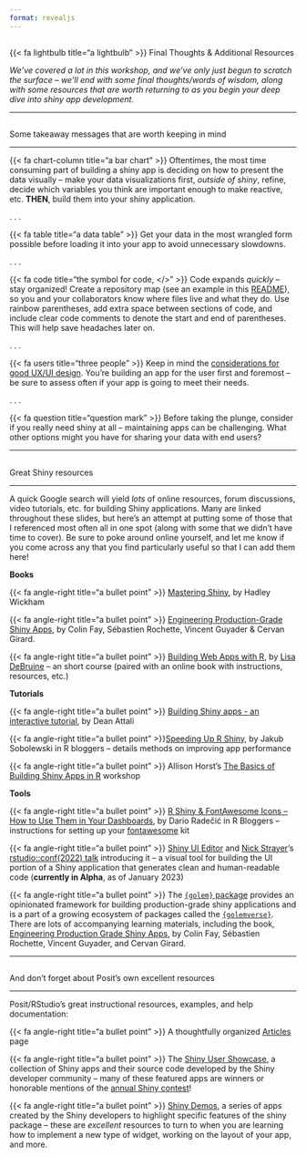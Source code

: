 ```yaml
---
format: revealjs
---
```


##  {#resources-final-thoughts data-menu-title="~~~ Final Thoughts & Resources ~~~" background="#053660"}

<div class="page-center vertical-center">
<p class="custom-subtitle bottombr">{{< fa lightbulb title="a lightbulb" >}} Final Thoughts & Additional Resources</p>
<p class="caption-text">*We've covered a lot in this workshop, and we've only just begun to scratch the surface -- we'll end with some final thoughts/words of wisdom, along with some resources that are worth returning to as you begin your deep dive into shiny app development.*</p>
</div>

---

##  {#words-of-wisdom data-menu-title="Words of wisdom"}

[Some takeaway messages that are worth keeping in mind]{.slide-title}

<hr>

<p class="body-text-s topbr">[{{< fa chart-column title="a bar chart" >}}]{.teal-text} Oftentimes, the most time consuming part of building a shiny app is deciding on how to present the data visually -- make your data visualizations first, *outside of shiny*, refine, decide which variables you think are important enough to make reactive, etc. **THEN**, build them into your shiny application.</p>

. . .

<p class="body-text-s topbr">[{{< fa table title="a data table" >}}]{.teal-text} Get your data in the most wrangled form possible before loading it into your app to avoid unnecessary slowdowns.</p>

. . .

<p class="body-text-s topbr">[{{< fa code title="the symbol for code, </>" >}}]{.teal-text} Code expands *quickly* -- stay organized! Create a repository map (see an example in this [README](https://github.com/UCSB-MEDS/shiny-dashboard/blob/main/README.md)), so you and your collaborators know where files live and what they do. Use rainbow parentheses, add extra space between sections of code, and include clear code comments to denote the start and end of parentheses. This will help save headaches later on.</p>

. . .

<p class="body-text-s topbr">[{{< fa users title="three people" >}}]{.teal-text} Keep in mind the [considerations for good UX/UI design](https://ucsb-meds.github.io/EDS430-Shiny/#/UX-UI-design-tips). You're building an app for the user first and foremost -- be sure to assess often if your app is going to meet their needs.</p>

. . .

<p class="body-text-s topbr">[{{< fa question title="question mark" >}}]{.teal-text} Before taking the plunge, consider if you really need shiny at all -- maintaining apps can be challenging. What other options might you have for sharing your data with end users?</p>

---

## {#resources1 data-menu-title="Resources"}

[Great Shiny resources]{.slide-title2}

<hr>

<p class="body-text-s">A quick Google search will yield *lots* of online resources, forum discussions, video tutorials, etc. for building Shiny applications. Many are linked throughout these slides, but here's an attempt at putting some of those that I referenced most often all in one spot (along with some that we didn't have time to cover). Be sure to poke around online yourself, and let me know if you come across any that you find particularly useful so that I can add them here!</p>

<p class="body-text-s">**Books**</p>

<p class="body-text-s">[{{< fa angle-right title="a bullet point" >}}]{.teal-text} [Mastering Shiny](https://mastering-shiny.org/basic-app.html), by Hadley Wickham</p>  

<p class="body-text-s">[{{< fa angle-right title="a bullet point" >}}]{.teal-text} [Engineering Production-Grade Shiny Apps](https://engineering-shiny.org/index.html), by Colin Fay, Sébastien Rochette, Vincent Guyader & Cervan Girard.</p>  

<p class="body-text-s">[{{< fa angle-right title="a bullet point" >}}]{.teal-text} [Building Web Apps with R](https://debruine.github.io/shinyintro/index.html), by [Lisa DeBruine](https://github.com/debruine) -- an short course (paired with an online book with instructions, resources, etc.)</p>

<p class="body-text-s">**Tutorials**</p>

<p class="body-text-s">[{{< fa angle-right title="a bullet point" >}}]{.teal-text} [Building Shiny apps - an interactive tutorial](https://deanattali.com/blog/building-shiny-apps-tutorial/), by Dean Attali</p>  

<p class="body-text-s">[{{< fa angle-right title="a bullet point" >}}]{.teal-text}[Speeding Up R Shiny](https://www.r-bloggers.com/2021/06/speeding-up-r-shiny-the-definitive-guide/), by Jakub Sobolewski in R bloggers -- details methods on improving app performance</p>

<p class="body-text-s">[{{< fa angle-right title="a bullet point" >}}]{.teal-text} Allison Horst's [The Basics of Building Shiny Apps in R](https://github.com/allisonhorst/shiny-basics-sb-r-ladies) workshop</p>  

<p class="body-text-s">**Tools**</p>

<p class="body-text-s">[{{< fa angle-right title="a bullet point" >}}]{.teal-text} [R Shiny & FontAwesome Icons -- How to Use Them in Your Dashboards](https://www.r-bloggers.com/2022/09/r-shiny-fontawesome-icons-how-to-use-them-in-your-dashboards/), by Dario Radečić in R Bloggers -- instructions for setting up your [fontawesome](https://fontawesome.com/) kit</p>

<p class="body-text-s">[{{< fa angle-right title="a bullet point" >}}]{.teal-text} [Shiny UI Editor](https://rstudio.github.io/shinyuieditor/) and [Nick Strayer](https://nickstrayer.me/)'s [rstudio::conf(2022) talk](https://www.rstudio.com/conference/2022/talks/new-way-to-build-shiny/) introducing it -- a visual tool for building the UI portion of a Shiny application that generates clean and human-readable code (**currently in Alpha**, as of January 2023)</p>

<p class="body-text-s">[{{< fa angle-right title="a bullet point" >}}]{.teal-text} The [`{golem}` package](https://github.com/ThinkR-open/golem) provides an opinionated framework for building production-grade shiny applications and is a part of a growing ecosystem of packages called the [`{golemverse}`](https://golemverse.org/). There are lots of accompanying learning materials, including the book, [Engineering Production Grade Shiny Apps](https://engineering-shiny.org/), by Colin Fay, Sébastien Rochette, Vincent Guyader, and Cervan Girard.</p>

---

## {#resources1 data-menu-title="More resources"}

[And don't forget about Posit's own excellent resources]{.slide-title}

<hr>

<p class="body-text bottombr">Posit/RStudio's great instructional resources, examples, and help documentation:</p>

<p class="body-text-s topbr">[{{< fa angle-right title="a bullet point" >}}]{.teal-text} A thoughtfully organized [Articles](https://shiny.rstudio.com/articles/) page</p>

<p class="body-text-s topbr">[{{< fa angle-right title="a bullet point" >}}]{.teal-text} The [Shiny User Showcase](https://shiny.rstudio.com/gallery/#user-showcase), a collection of Shiny apps and their source code developed by the Shiny developer community -- many of these featured apps are winners or honorable mentions of the [annual Shiny contest](https://www.rstudio.com/blog/winners-of-the-3rd-annual-shiny-contest/)!</p>

<p class="body-text-s topbr">[{{< fa angle-right title="a bullet point" >}}]{.teal-text} [Shiny Demos](https://shiny.rstudio.com/gallery/#demos), a series of apps created by the Shiny developers to highlight specific features of the shiny package -- these are *excellent* resources to turn to when you are learning how to implement a new type of widget, working on the layout of your app, and more.</p>

